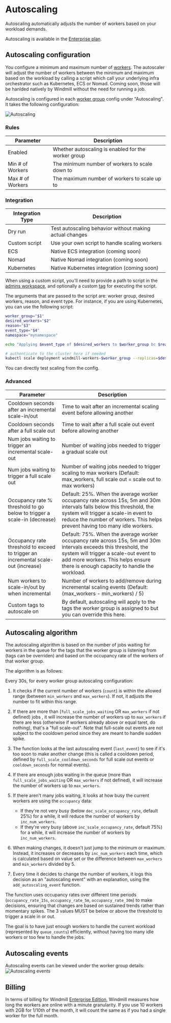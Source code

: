 # Autoscaling

Autoscaling automatically adjusts the number of workers based on your workload demands.

Autoscaling is available in the [Enterprise plan](/pricing).

## Autoscaling configuration

You configure a minimum and maximum number of [workers](../9_worker_groups/index.mdx). The autoscaler will adjust the number of workers between the minimum and maximum based on the workload by calling a script which call your underlying infra orchestrator such as Kubernetes, ECS or Nomad. Coming soon, those will be hanlded natively by Windmill without the need for running a job.

Autoscaling is configured in each [worker group](/core_concepts/9_worker_groups/index.mdx) config under "Autoscaling". It takes the following configuration:

![Autoscaling](./config.png)

### Rules

| Parameter        | Description                                         |
| ---------------- | --------------------------------------------------- |
| Enabled          | Whether autoscaling is enabled for the worker group |
| Min # of Workers | The minimum number of workers to scale down to      |
| Max # of Workers | The maximum number of workers to scale up to        |

### Integration

| Integration Type | Description                                             |
| ---------------- | ------------------------------------------------------- |
| Dry run          | Test autoscaling behavior without making actual changes |
| Custom script    | Use your own script to handle scaling workers           |
| ECS              | Native ECS integration (coming soon)                    |
| Nomad            | Native Nomad integration (coming soon)                  |
| Kubernetes       | Native Kubernetes integration (coming soon)             |

When using a custom script, you'll need to provide a path to script in the [admins workspace](../../advanced/18_instance_settings/index.mdx#admins-workspace), and optionally a custom [tag](../9_worker_groups/index.mdx#set-tags-to-assign-specific-queues) for executing the script.

The arguments that are passed to the script are: worker group, desired workers, reason, and event type. For instance, if you are using Kubernetes, you can use the following script:

```bash
worker_group="$1"
desired_workers="$2"
reason="$3"
event_type="$4"
namespace="mynamespace"

echo "Applying $event_type of $desired_workers to $worker_group bc $reason"

# authenticate to the cluster here if needed
kubectl scale deployment windmill-workers-$worker_group --replicas=$desired_workers -n $namespace
```

You can directly test scaling from the config.

### Advanced

| Parameter                                                                         | Description                                                                                                                                                                                                                                     |
| --------------------------------------------------------------------------------- | ----------------------------------------------------------------------------------------------------------------------------------------------------------------------------------------------------------------------------------------------- |
| Cooldown seconds after an incremental scale-in/out                                | Time to wait after an incremental scaling event before allowing another                                                                                                                                                                         |
| Cooldown seconds after a full scale out                                           | Time to wait after a full scale out event before allowing another                                                                                                                                                                               |
| Num jobs waiting to trigger an incremental scale-out                              | Number of waiting jobs needed to trigger a gradual scale out                                                                                                                                                                                    |
| Num jobs waiting to trigger a full scale out                                      | Number of waiting jobs needed to trigger scaling to max workers (Default: max_workers, full scale out = scale out to max workers)                                                                                                               |
| Occupancy rate % threshold to go below to trigger a scale-in (decrease)           | Default: 25%. When the average worker occupancy rate across 15s, 5m and 30m intervals falls below this threshold, the system will trigger a scale-in event to reduce the number of workers. This helps prevent having too many idle workers.    |
| Occupancy rate threshold to exceed to trigger an incremental scale-out (increase) | Default: 75%. When the average worker occupancy rate across 15s, 5m and 30m intervals exceeds this threshold, the system will trigger a scale-out event to add more workers. This helps ensure there is enough capacity to handle the workload. |
| Num workers to scale-in/out by when incremental                                   | Number of workers to add/remove during incremental scaling events (Default: (max_workers - min_workers) / 5)                                                                                                                                    |
| Custom tags to autoscale on                                                       | By default, autoscaling will apply to the tags the worker group is assigned to but you can override this here.                                                                                                                                  |

## Autoscaling algorithm

The autoscaling algorithm is based on the number of jobs waiting for workers in the queue for the tags that the worker group is listening from (tags can be overriden) and based on the occupancy rate of the workers of that worker group.

The algorithm is as follows:

Every 30s, for every worker group autoscaling configuration:

1. It checks if the current number of workers (`count`) is within the allowed range (between `min_workers` and `max_workers`). If not, it adjusts the number to fit within this range.
2. If there are more than (`full_scale_jobs_waiting` OR `max_workers` if not defined) jobs , it will increase the number of workers up to `max_workers` if there are less (otherwise if workers already above or equal taret, do nothing), that's a "full scale-out". Note that full-scale out events are not subject to the cooldown period since they are meant to handle sudden spike.
3. The function looks at the last autoscaling event (`last_event`) to see if it's too soon to make another change (this is called a cooldown period, defined by `full_scale_cooldown_seconds` for full scale out events or `cooldown_seconds` for normal events).
4. If there are enough jobs waiting in the queue (more than `full_scale_jobs_waiting` OR `max_workers` if not defined), it will increase the number of workers up to `max_workers`.

5. If there aren't many jobs waiting, it looks at how busy the current workers are using the `occupancy` data:

   - If they're not very busy (below `dec_scale_occupancy_rate`, default 25%) for a while, it will reduce the number of workers by `inc_num_workers`.
   - If they're very busy (above `inc_scale_occupancy_rate`, default 75%) for a while, it will increase the number of workers by `inc_num_workers`.

6. When making changes, it doesn't just jump to the minimum or maximum. Instead, it increases or decreases by `inc_num_workers` each time, which is calculated based on value set or the difference between `max_workers` and `min_workers` divided by 5.
7. Every time it decides to change the number of workers, it logs this decision as an "autoscaling event" with an explanation, using the `add_autoscaling_event` function.

The function uses occupancy rates over different time periods (`occupancy_rate_15s`, `occupancy_rate_5m`, `occupancy_rate_30m`) to make decisions, ensuring that changes are based on sustained trends rather than momentary spikes. The 3 values MUST be below or above the threshold to trigger a scale in or out.

The goal is to have just enough workers to handle the current workload (represented by `queue_counts`) efficiently, without having too many idle workers or too few to handle the jobs.

## Autoscaling events

Autoscaling events can be viewed under the worker group details:
![Autoscaling events](./events.png)

## Billing

In terms of billing for Windmill [Enterprise Edition](/pricing), Windmill measures how long the workers are online with a minute granularity. If you use 10 workers with 2GB for 1/10th of the month, it will count the same as if you had a single worker for the full month.
